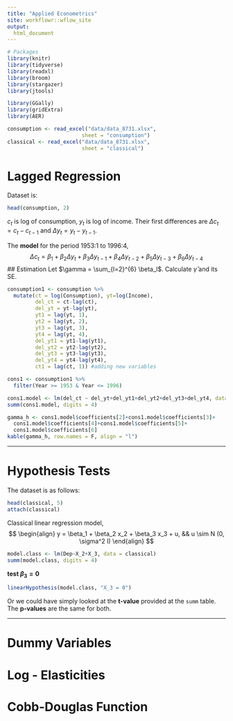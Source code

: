```yaml
---
title: "Applied Econometrics"
site: workflowr::wflow_site
output:  
  html_document
---
```


```r
# Packages
library(knitr)
library(tidyverse)
library(readxl)
library(broom)
library(stargazer)
library(jtools)

library(GGally)
library(gridExtra)
library(AER)
```

```r
consumption <- read_excel("data/data_8731.xlsx", 
                        sheet = "consumption")
classical <- read_excel("data/data_8731.xlsx", 
                        sheet = "classical")
```

# Lagged Regression 
Dataset is:
```r
head(consumption, 2)
```
$c_t$ is log of consumption, $y_t$ is log of income. Their first differences are $\Delta c_t = c_t - c_{t-1}$ and $\Delta y_t = y_t - y_{t-1}$.

The **model** for the period 1953:1 to 1996:4,
$$
\Delta c_t = \beta_1 + \beta_2 \Delta y_t + \beta_3 \Delta y_{t-1} + \beta_4 \Delta y_{t-2} + \beta_5 \Delta y_{t-3} + \beta_6 \Delta y_{t-4}
$$
## Estimation
Let $\gamma = \sum_{l=2}^{6} \beta_l$. Calculate $\hat{\gamma}$ and its SE.

```r
consumption1 <- consumption %>% 
  mutate(ct = log(Consumption), yt=log(Income),
         del_ct = ct-lag(ct),
         del_yt = yt-lag(yt),
         yt1 = lag(yt, 1),
         yt2 = lag(yt, 2),
         yt3 = lag(yt, 3),
         yt4 = lag(yt, 4),
         del_yt1 = yt1-lag(yt1),
         del_yt2 = yt2-lag(yt2),
         del_yt3 = yt3-lag(yt3),
         del_yt4 = yt4-lag(yt4),
         ct1 = lag(ct, 1)) #adding new variables 

cons1 <- consumption1 %>% 
  filter(Year >= 1953 & Year <= 1996)

cons1.model <- lm(del_ct ~ del_yt+del_yt1+del_yt2+del_yt3+del_yt4, data=cons1)
summ(cons1.model, digits = 4)
```

```r
gamma_h <- cons1.model$coefficients[2]+cons1.model$coefficients[3]+
  cons1.model$coefficients[4]+cons1.model$coefficients[5]+
  cons1.model$coefficients[6]
kable(gamma_h, row.names = F, align = "l")
```

***

# Hypothesis Tests
The dataset is as follows:
```r
head(classical, 5)
attach(classical)
```
Classical linear regression model,
$$
\begin{align}
y = \beta_1 + \beta_2 x_2 + \beta_3 x_3 + u, && u \sim N (0, \sigma^2 I) 
\end{align}
$$
```r
model.class <- lm(Dep~X_2+X_3, data = classical)
summ(model.class, digits = 4)
```
**test $\beta_3 = 0$**
```r
linearHypothesis(model.class, "X_3 = 0")
```

Or we could have simply looked at the **t-value** provided at the `summ` table. The **p-values** are the same for both.

***

# Dummy Variables

# Log - Elasticities

# Cobb-Douglas Function
